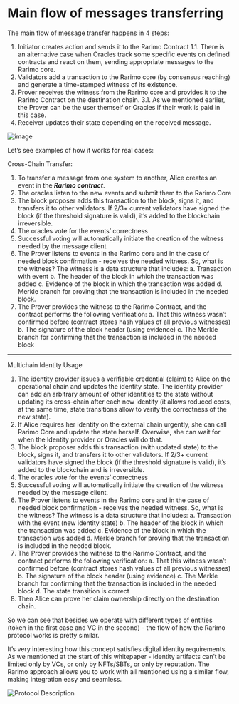 ---
---

# Main flow of messages transferring
The main flow of message transfer happens in 4 steps:
1. Initiator creates action and sends it to the Rarimo Contract
1.1. There is an alternative case when Oracles track some specific events on defined contracts and react on them,
sending appropriate messages to the Rarimo core.
2. Validators add a transaction to the Rarimo core (by consensus reaching) and generate a time-stamped witness of its
existence.
3. Prover receives the witness from the Rarimo core and provides it to the Rarimo Contract on the destination chain.
3.1. As we mentioned earlier, the Prover can be the user themself or Oracles if their work is paid in this case.
4. Receiver updates their state depending on the received message.


![image](data-migration-flow.png)

Let’s see examples of how it works for real cases:

Cross-Chain Transfer:
1. To transfer a message from one system to another, Alice creates an event in the ***Rarimo contract***.
2. The oracles listen to the new events and submit them to the Rarimo Core
3. The block proposer adds this transaction to the block, signs it, and transfers it to other validators. If 2/3+
current validators have signed the block (if the threshold signature is valid), it’s added to the blockchain
irreversible.
4. The oracles vote for the events’ correctness
5. Successful voting will automatically initiate the creation of the witness needed by the message client
6. The Prover listens to events in the Rarimo core and in the case of needed block confirmation - receives the needed
witness. So, what is the witness? The witness is a data structure that includes:
a. Transaction with event
b. The header of the block in which the transaction was added
c. Evidence of the block in which the transaction was added
d. Merkle branch for proving that the transaction is included in the needed block.
7. The Prover provides the witness to the Rarimo Contract, and the contract performs the following verification:
a. That this witness wasn’t confirmed before (contract stores hash values of all previous witnesses)
b. The signature of the block header (using evidence)
c. The Merkle branch for confirming that the transaction is included in the needed block
________________________________________________________________________________________________________________________
Multichain Identity Usage

1. The identity provider issues a verifiable credential (claim) to Alice on the operational chain and updates the
identity state. The identity provider can add an arbitrary amount of other identities to the state without updating its
cross-chain after each new identity (it allows reduced costs, at the same time, state transitions allow to verify the
correctness of the new state).
2. If Alice requires her identity on the external chain urgently, she can call Rarimo Core and update the state herself.
Overwise, she can wait for when the Identity provider or Oracles will do that.
3. The block proposer adds this transaction (with updated state) to the block, signs it, and transfers it to other
validators. If 2/3+ current validators have signed the block (if the threshold signature is valid), it’s added to the
blockchain and is irreversible.
4. The oracles vote for the events’ correctness
5. Successful voting will automatically initiate the creation of the witness needed by the message client.
6. The Prover listens to events in the Rarimo core and in the case of needed block confirmation - receives the needed
witness. So, what is the witness? The witness is a data structure that includes:
a. Transaction with the event (new identity state)
b. The header of the block in which the transaction was added
c. Evidence of the block in which the transaction was added
d. Merkle branch for proving that the transaction is included in the needed block.
7. The Prover provides the witness to the Rarimo Contract, and the contract performs the following verification:
a. That this witness wasn’t confirmed before (contract stores hash values of all previous witnesses)
b. The signature of the block header (using evidence)
c. The Merkle branch for confirming that the transaction is included in the needed block
d. The state transition is correct
8. Then Alice can prove her claim ownership directly on the destination chain.

So we can see that besides we operate with different types of entities (token in the first case and VC in the second) -
the flow of how the Rarimo protocol works is pretty similar.

It’s very interesting how this concept satisfies digital identity requirements. As we mentioned at the start of this
whitepaper - identity artifacts can’t be limited only by VCs, or only by NFTs/SBTs, or only by reputation. The Rarimo
approach allows you to work with all mentioned using a similar flow, making integration easy and seamless.


![Protocol Description](protocol.png)
